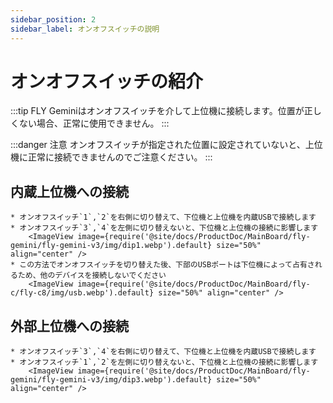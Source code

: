 ```yaml
---
sidebar_position: 2
sidebar_label: オンオフスイッチの説明
---
```





# オンオフスイッチの紹介

:::tip
FLY Geminiはオンオフスイッチを介して上位機に接続します。位置が正しくない場合、正常に使用できません。
:::

:::danger 注意
オンオフスイッチが指定された位置に設定されていないと、上位機に正常に接続できませんのでご注意ください。
:::

## 内蔵上位機への接続

    * オンオフスイッチ`1`,`2`を右側に切り替えて、下位機と上位機を内蔵USBで接続します
    * オンオフスイッチ`3`,`4`を左側に切り替えないと、下位機と上位機の接続に影響します
        <ImageView image={require('@site/docs/ProductDoc/MainBoard/fly-gemini/fly-gemini-v3/img/dip1.webp').default} size="50%" align="center" />
    * この方法でオンオフスイッチを切り替えた後、下部のUSBポートは下位機によって占有されるため、他のデバイスを接続しないでください
        <ImageView image={require('@site/docs/ProductDoc/MainBoard/fly-c/fly-c8/img/usb.webp').default} size="50%" align="center" />


## 外部上位機への接続

    * オンオフスイッチ`3`,`4`を右側に切り替えて、下位機と上位機を内蔵USBで接続します
    * オンオフスイッチ`1`,`2`を左側に切り替えないと、下位機と上位機の接続に影響します
        <ImageView image={require('@site/docs/ProductDoc/MainBoard/fly-gemini/fly-gemini-v3/img/dip3.webp').default} size="50%" align="center" />